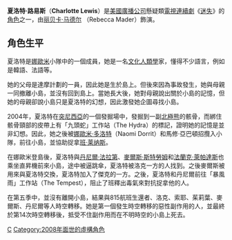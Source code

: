 {{noteTA
|1=zh-hans:迷失;zh-hk:迷;zh-tw:LOST檔案;
|2=zh-tw:瑞貝卡·馬德;zh-cn:丽贝卡·马德尔;zh-hk:麗蓓嘉·麥德;
}}
{{迷失角色|
 綽號=夏洛特<br>Charlotte|
 Image=[[File:Charlotte_Lewis.png|250px]]<br>[[丽贝卡·马德尔|丽贝卡·马德尔]]飾演夏洛特|
 最初出現=“[[迷失_(第四季)|確認死亡]]”|
 最後出現=“[[迷失_(第五季)|跟隨領袖]]”|
 回憶場景=|
 首次於回憶中出現=|
 最後於回憶中出現=|
 名字=夏洛特·路易斯<br>Charlotte Lewis|
 年齡=|
 來自=小島、{{flagicon|England}}[[英格蘭|英格蘭]][[艾塞克斯郡|艾塞克斯郡]]|
 職業=[[人類學|人類學]]家，後成為娜歐米隊員之一|
 演員=[[丽贝卡·梅德|丽贝卡·梅德]]<br>Rebecca Mader|
}}

'''夏洛特·路易斯'''（'''Charlotte Lewis'''）是[[美國廣播公司|美國廣播公司]]懸疑類[[電視連續劇|電視連續劇]]《[[迷失|迷失]]》的[[角色|角色]]之一，由[[丽贝卡·马德尔|丽贝卡·马德尔]] （Rebecca Mader）飾演。

==角色生平==
夏洛特是[[娜歐米·多洛特|娜歐米]]小隊中的一個成員，她是一名[[文化人類學|文化人類學]]家，懂得不少語言，例如是韓語、法語等。

她的父母是達摩計劃的一員，因此她是生於島上。但後來因為事故發生，她與母親一同撤離小島，並沒有回到島上。當她長大後，她對母親說出關於小島的記憶，但她的母親卻說小島只是夏洛特的幻想，因此激發她企圖尋找小島。

2004年，夏洛特在[[突尼西亞|突尼西亞]]的一個發掘場中，發掘到一副[[北極熊|北極熊]]的骸骨，而綁住骸骨頸部的皮帶上有「九頭蛇」工作站（The Hydra）的標記，證明她的記憶是並非幻想。因此，她之後被[[娜歐米·多洛特|娜歐米·多洛特]]（Naomi Dorrit）和馬修·亞巴頓招攬入小隊，前往小島，並協助捉拿[[本杰明·莱纳斯|班·莱纳斯]]。

在娜歐米登島後，夏洛特與[[丹尼爾·法拉第|丹尼爾·法拉第]]、[[麥爾斯·斯特勞姆|麥爾斯·斯特勞姆]]和[[法蘭克·萊帕達斯|法蘭克·萊帕達斯]]也乘坐直昇機前來小島，途中被逼跳傘，夏洛特被洛克一方的人找到。之後麥爾斯被用來與夏洛特交換，夏洛特加入了傑克的一方。之後，夏洛特和丹尼爾前往「暴風雨」工作站（The Tempest），阻止了班釋出毒氣來對抗捉拿他的人。

在第五季中，並沒有離開小島，結果與815航班生還者、洛克、索耶、茱莉葉、麥爾斯、丹尼爾等人時空轉移。她是第一個發生時空轉移的惡性副作用的人，並最終於第14次時空轉移後，抵受不住副作用而在不明時空的小島上死去。

{{迷失角色表}}

{{DEFAULTSORT:Faraday, Daniel}}
[[Category:迷失角色|C]]
[[Category:2008年面世的虛構角色|Category:2008年面世的虛構角色]]